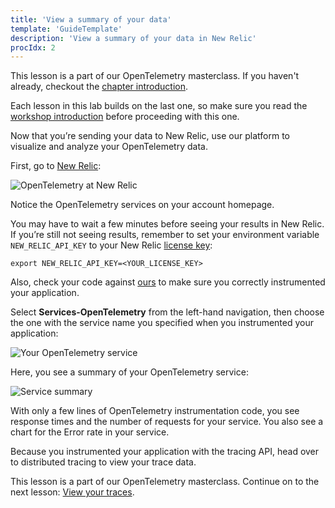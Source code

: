 ```yaml
---
title: 'View a summary of your data'
template: 'GuideTemplate'
description: 'View a summary of your data in New Relic'
procIdx: 2
---
```


<Callout variant="course">

This lesson is a part of our OpenTelemetry masterclass. If you haven't already, checkout the [chapter introduction](/opentelemetry-masterclass/hands-on).

Each lesson in this lab builds on the last one, so make sure you read the [workshop introduction](/opentelemetry-masterclass/hands-on/workshop-introduction) before proceeding with this one.

</Callout>

Now that you’re sending your data to New Relic, use our platform to visualize and analyze your OpenTelemetry data.

First, go to [New Relic](https://one.newrelic.com):

![OpenTelemetry at New Relic](../../../images/opentelemetry-masterclass/new-relic-otel.png)

Notice the OpenTelemetry services on your account homepage.

<Callout variant="tip" title="Troubleshooting">

You may have to wait a few minutes before seeing your results in New Relic. If you’re still not seeing results, remember to set your environment variable `NEW_RELIC_API_KEY` to your New Relic [license key](https://docs.newrelic.com/docs/apis/intro-apis/new-relic-api-keys/#ingest-license-key):

```shell
export NEW_RELIC_API_KEY=<YOUR_LICENSE_KEY>
```

Also, check your code against [ours](https://github.com/newrelic-experimental/mcv3-apps/tree/main/Instrumented) to make sure you correctly instrumented your application.
</Callout>

Select **Services-OpenTelemetry** from the left-hand navigation, then choose the one with the service name you specified when you instrumented your application:

![Your OpenTelemetry service](../../../images/opentelemetry-masterclass/otel-services.png)

Here, you see a summary of your OpenTelemetry service:

![Service summary](../../../images/opentelemetry-masterclass/summary.png)

With only a few lines of OpenTelemetry instrumentation code, you see response times and the number of requests for your service. You also see a chart for the Error rate in your service.

Because you instrumented your application with the tracing API, head over to distributed tracing to view your trace data.

<Callout variant="course">

This lesson is a part of our OpenTelemetry masterclass. Continue on to the next lesson: [View your traces](/opentelemetry-masterclass/hands-on/traces).

</Callout>
